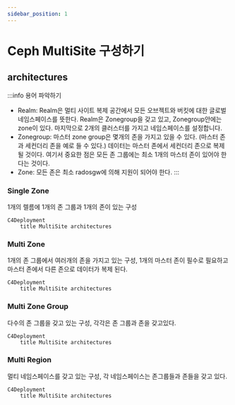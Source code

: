 ```yaml
---
sidebar_position: 1
---
```


# Ceph MultiSite 구성하기



## architectures
:::info 용어 파악하기
- Realm: Realm은 멀티 사이트 복제 공간에서 모든 오브젝트와 버킷에 대한 글로벌 네임스페이스를 뜻한다. 
Realm은 Zonegroup을 갖고 있고, Zonegroup안에는 zone이 있다. 
마지막으로 2개의 클러스터를 가지고 네임스페이스를 설정합니다. 
- Zonegroup: 마스터 zone group은 몇개의 존을 가지고 있을 수 있다. 
(마스터 존과 세컨더리 존을 예로 들 수 있다.)
데이터는 마스터 존에서 세컨더리 존으로 복제될 것이다. 
여기서 중요한 점은 모든 존 그룹에는 최소 1개의 마스터 존이 있어야 한다는 것이다.
- Zone: 모든 존은 최소 radosgw에 의해  지원이 되어야 한다. 
:::

### Single Zone
1개의 렐름에 1개의 존 그룹과 1개의 존이 있는 구성
```mermaid
C4Deployment
    title MultiSite architectures
```

### Multi Zone 
1개의 존 그룹에서 여러개의 존을 가지고 있는 구성, 
1개의 마스터 존이 필수로 필요하고 마스터 존에서 다른 존으로 데이터가 복제 된다.
```mermaid
C4Deployment
    title MultiSite architectures
```

### Multi Zone Group
다수의 존 그룹을 갖고 있는 구성, 각각은 존 그룹과 존을 갖고있다.
```mermaid
C4Deployment
    title MultiSite architectures
```

### Multi Region
멀티 네임스페이스를 갖고 있는 구성, 각 네임스페이스는 존그룹들과 존들을 갖고 있다.
```mermaid
C4Deployment
    title MultiSite architectures
```